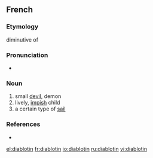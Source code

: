 ==French==

===Etymology===
diminutive of {{term|diable||[[devil]]|lang=fr}}

===Pronunciation===
* {{audio|Fr-Paris--diablotin.ogg|Audio (Paris)}}

===Noun===
{{head|fr|noun|g=m}}

# small [[devil]], demon
# lively, [[impish]] child
# a certain type of [[sail]] 

===References===
* {{R:NPLarousse}}

[[el:diablotin]]
[[fr:diablotin]]
[[io:diablotin]]
[[ru:diablotin]]
[[vi:diablotin]]